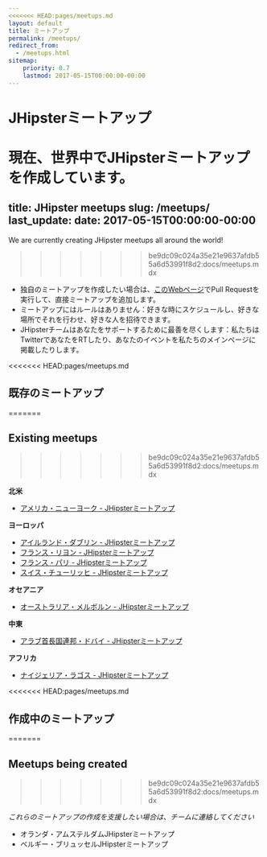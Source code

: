 ```yaml
---
<<<<<<< HEAD:pages/meetups.md
layout: default
title: ミートアップ
permalink: /meetups/
redirect_from:
  - /meetups.html
sitemap:
    priority: 0.7
    lastmod: 2017-05-15T00:00:00-00:00
---
```


# <i class="fa fa-meetup "></i> JHipsterミートアップ

現在、世界中でJHipsterミートアップを作成しています。
=======
title: JHipster meetups
slug: /meetups/
last_update:
  date: 2017-05-15T00:00:00-00:00
---

We are currently creating JHipster meetups all around the world!
>>>>>>> be9dc09c024a35e21e9637afdb55a6d53991f8d2:docs/meetups.mdx

- 独自のミートアップを作成したい場合は、[このWebページ](https://github.com/jhipster/jhipster.github.io/blob/main/pages/meetups.md)でPull Requestを実行して、直接ミートアップを追加します。
- ミートアップにはルールはありません：好きな時にスケジュールし、好きな場所でそれを行わせ、好きな人を招待できます。
- JHipsterチームはあなたをサポートするために最善を尽くします：私たちはTwitterであなたをRTしたり、あなたのイベントを私たちのメインページに掲載したりします。

<<<<<<< HEAD:pages/meetups.md
## 既存のミートアップ
=======

## Existing meetups
>>>>>>> be9dc09c024a35e21e9637afdb55a6d53991f8d2:docs/meetups.mdx

**北米**

- [アメリカ・ニューヨーク - JHipsterミートアップ](https://www.meetup.com/JHipster-NYC/)

**ヨーロッパ**

- [アイルランド・ダブリン - JHipsterミートアップ](https://www.meetup.com/JHipsterDublin/)
- [フランス・リヨン - JHipsterミートアップ](https://www.meetup.com/JHipster-Lyon/)
- [フランス・パリ - JHipsterミートアップ](https://www.meetup.com/JHipster-User-Group/)
- [スイス・チューリッヒ - JHipsterミートアップ](https://www.meetup.com/JHipster/)

**オセアニア**

- [オーストラリア・メルボルン - JHipsterミートアップ](https://www.meetup.com/fr-FR/jHipster-Melbourne/)

**中東**

- [アラブ首長国連邦・ドバイ - JHipsterミートアップ](https://www.meetup.com/JHipster-Dubai/)

**アフリカ**

- [ナイジェリア・ラゴス - JHipsterミートアップ](https://www.meetup.com/JHipster-Nigeria/)

<<<<<<< HEAD:pages/meetups.md
## 作成中のミートアップ
=======

## Meetups being created
>>>>>>> be9dc09c024a35e21e9637afdb55a6d53991f8d2:docs/meetups.mdx

*これらのミートアップの作成を支援したい場合は、チームに連絡してください*

- オランダ・アムステルダムJHipsterミートアップ
- ベルギー・ブリュッセルJHipsterミートアップ
